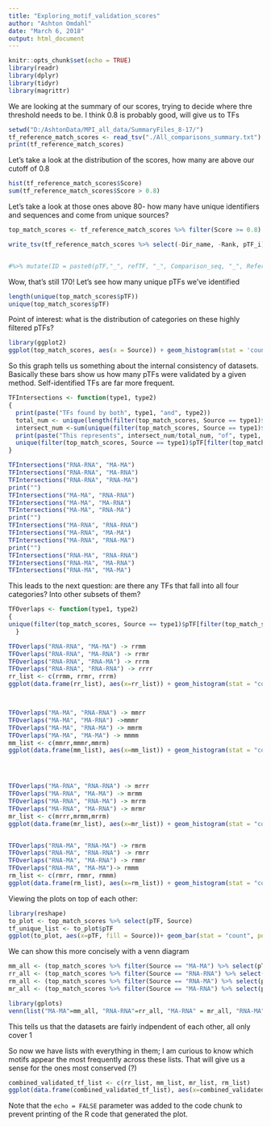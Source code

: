 ---
title: "Exploring_motif_validation_scores"
author: "Ashton Omdahl"
date: "March 6, 2018"
output: html_document
---

```{r setup, include=FALSE}
knitr::opts_chunk$set(echo = TRUE)
library(readr)
library(dplyr)
library(tidyr)
library(magrittr)
```
We are looking at  the summary of our scores, trying to decide where thre threshold needs to be. I think 0.8 is probably good, will give us to TFs

```{r}
setwd("D:/AshtonData/MPI_all_data/SummaryFiles_8-17/")
tf_reference_match_scores <- read_tsv("./All_comparisons_summary.txt") %>% separate(Split, c("pTF_mod", "refTF"), "_against_") %>% separate(pTF_mod, c("pTF_family", "pTF_i"), "-N")  %>% mutate(pTF = paste0("N", pTF_i))
print(tf_reference_match_scores)
```
Let's take a look at the distribution of the scores, how many are above our cutoff of 0.8

```{r pressure, echo=FALSE}
hist(tf_reference_match_scores$Score)
sum(tf_reference_match_scores$Score > 0.8)
```

Let's take a look at those ones above 80- how many have unique identifiers and sequences and come from unique sources?
```{r}
top_match_scores <- tf_reference_match_scores %>% filter(Score >= 0.8) %>% select(-Dir_name, -Rank, -pTF_i) %>% distinct()%T>% print()

write_tsv(tf_reference_match_scores %>% select(-Dir_name, -Rank, pTF_i) %>% distinct(),"D:/AshtonData/MPI_all_data/SummaryFiles_8-17/unique_pTFs_all_3_6.tsv")


#%>% mutate(ID = paste0(pTF,"_", refTF, "_", Comparison_seq, "_", Reference_seq, "_", Source)) %>% distinct() 
```

Wow, that's still 170! Let's see how many unique pTFs we've identified
```{r}
length(unique(top_match_scores$pTF))
unique(top_match_scores$pTF)
```
Point of interest: what is the distribution of categories on these highly filtered pTFs?
```{r}
library(ggplot2)
ggplot(top_match_scores, aes(x = Source)) + geom_histogram(stat = 'count', fill = "seagreen")

```
So this graph tells us something about the internal consistency of datasets. Basically these bars show us how many pTFs were validated  by a given method. Self-identified TFs are far more frequent.
```{r}
TFIntersections <- function(type1, type2)
{
  print(paste("TFs found by both", type1, "and", type2))
  total_num <- unique(length(filter(top_match_scores, Source == type1)$pTF))
  intersect_num <-sum(unique(filter(top_match_scores, Source == type1)$pTF) %in% unique(filter(top_match_scores, Source == type2)$pTF))
  print(paste("This represents", intersect_num/total_num, "of", type1, "total pTFs"))
  unique(filter(top_match_scores, Source == type1)$pTF[filter(top_match_scores, Source == type1)$pTF %in% filter(top_match_scores, Source == type2)$pTF])
}

TFIntersections("RNA-RNA", "MA-MA")
TFIntersections("RNA-RNA", "MA-RNA")
TFIntersections("RNA-RNA", "RNA-MA")
print("")
TFIntersections("MA-MA", "RNA-RNA")
TFIntersections("MA-MA", "MA-RNA")
TFIntersections("MA-MA", "RNA-MA")
print("")
TFIntersections("MA-RNA", "RNA-RNA")
TFIntersections("MA-RNA", "MA-MA")
TFIntersections("MA-RNA", "RNA-MA")
print("")
TFIntersections("RNA-MA", "RNA-RNA")
TFIntersections("RNA-MA", "MA-RNA")
TFIntersections("RNA-MA", "MA-MA")

```

This leads to the next question: are there any TFs that fall into all four categories? Into other subsets of them?
```{r}
TFOverlaps <- function(type1, type2)
{
unique(filter(top_match_scores, Source == type1)$pTF[filter(top_match_scores, Source == type1)$pTF %in% filter(top_match_scores, Source == type2)$pTF])
  }

TFOverlaps("RNA-RNA", "MA-MA") -> rrmm
TFOverlaps("RNA-RNA", "MA-RNA") -> rrmr
TFOverlaps("RNA-RNA", "RNA-MA") -> rrrm
TFOverlaps("RNA-RNA", "RNA-RNA") -> rrrr
rr_list <- c(rrmm, rrmr, rrrm)
ggplot(data.frame(rr_list), aes(x=rr_list)) + geom_histogram(stat = "count", fill = "seagreen") + scale_y_continuous(breaks = seq(0,5,by=1)) + xlab(label = "TFs identified") + ggtitle("RNA-RNA TF Cross-validation Frequency")



TFOverlaps("MA-MA", "RNA-RNA") -> mmrr
TFOverlaps("MA-MA", "MA-RNA") ->mmmr
TFOverlaps("MA-MA", "RNA-MA") -> mmrm
TFOverlaps("MA-MA", "MA-MA") -> mmmm
mm_list <- c(mmrr,mmmr,mmrm)
ggplot(data.frame(mm_list), aes(x=mm_list)) + geom_histogram(stat = "count", fill = "coral") + scale_y_continuous(breaks = seq(0,5,by=1)) + xlab(label = "TFs identified") + ggtitle("MA-MA TF Cross-validation Frequency")




TFOverlaps("MA-RNA", "RNA-RNA") -> mrrr
TFOverlaps("MA-RNA", "MA-MA") -> mrmm
TFOverlaps("MA-RNA", "RNA-MA") -> mrrm
TFOverlaps("MA-RNA", "MA-RNA") -> mrmr
mr_list <- c(mrrr,mrmm,mrrm)
ggplot(data.frame(mr_list), aes(x=mr_list)) + geom_histogram(stat = "count", fill = "dodgerblue2") + scale_y_continuous(breaks = seq(0,5,by=1)) + xlab(label = "TFs identified") + ggtitle("MA-RNA TF Cross-validation Frequency")


TFOverlaps("RNA-MA", "RNA-MA") -> rmrm
TFOverlaps("RNA-MA", "RNA-RNA") -> rmrr
TFOverlaps("RNA-MA", "MA-RNA") -> rmmr
TFOverlaps("RNA-MA", "MA-MA")-> rmmm
rm_list <- c(rmrr, rmmr, rmmm)
ggplot(data.frame(rm_list), aes(x=rm_list)) + geom_histogram(stat = "count", fill = "gold") + scale_y_continuous(breaks = seq(0,5,by=1)) + xlab(label = "TFs identified") + ggtitle("RNA-MA TF Cross-validation Frequency")


```
Viewing the plots on top of each other:
```{r fig.height = 7, fig.width=10}
library(reshape)
to_plot <- top_match_scores %>% select(pTF, Source) 
tf_unique_list <- to_plot$pTF
ggplot(to_plot, aes(x=pTF, fill = Source))+ geom_bar(stat = "count", position = "identity", alpha  = 0.3) + scale_y_continuous(breaks = seq(0,12, by  =2)) +  coord_flip()

```
We can show this more concisely with a venn diagram
```{r}
mm_all <- (top_match_scores %>% filter(Source == "MA-MA") %>% select(pTF) %>% unique())$pTF
rr_all <- (top_match_scores %>% filter(Source == "RNA-RNA") %>% select(pTF) %>% unique())$pTF
rm_all <- (top_match_scores %>% filter(Source == "RNA-MA") %>% select(pTF) %>% unique())$pTF
mr_all <- (top_match_scores %>% filter(Source == "MA-RNA") %>% select(pTF) %>% unique())$pTF

library(gplots)
venn(list("MA-MA"=mm_all, "RNA-RNA"=rr_all, "MA-RNA" = mr_all, "RNA-MA" = rm_all))
```
This tells us that the datasets are fairly indpendent of each other, all only cover 1

So now we have lists with everything in them; I am curious to know which motifs appear the most frequently across these lists. That will give us a sense for the ones most conserved (?)
```{r}
combined_validated_tf_list <- c(rr_list, mm_list, mr_list, rm_list)
ggplot(data.frame(combined_validated_tf_list), aes(x=combined_validated_tf_list)) + geom_histogram(stat = "count", fill = "seagreen") + scale_y_continuous(breaks = seq(0,12,by=2)) + xlab(label = "TFs identified") + ggtitle("Top TF Cross-validation Frequency")

```


Note that the `echo = FALSE` parameter was added to the code chunk to prevent printing of the R code that generated the plot.
 